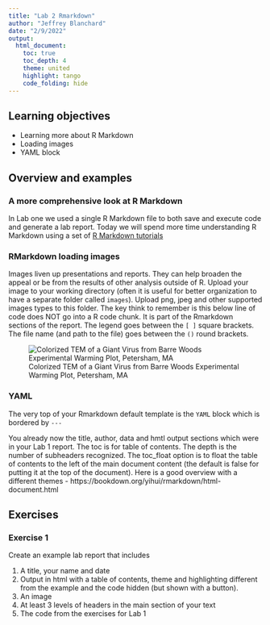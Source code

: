 ```yaml
---
title: "Lab 2 Rmarkdown"
author: "Jeffrey Blanchard"
date: "2/9/2022"
output:
  html_document:
    toc: true
    toc_depth: 4
    theme: united
    highlight: tango
    code_folding: hide
---
```


## Learning objectives

-   Learning more about R Markdown
-   Loading images
-   YAML block

## Overview and examples

### A more comprehensive look at R Markdown

In Lab one we used a single R Markdown file to both save and execute code and generate a lab report. Today we will spend more time understanding R Markdown using a set of [R Markdown tutorials](https://rmarkdown.rstudio.com/index.html)


### RMarkdown loading images

Images liven up presentations and reports. They can help broaden the appeal or be from the results of other analysis outside of R. Upload your image to your working directory (often it is useful for better organization to have a separate folder called `images`).  Upload png, jpeg and other supported images types to this folder. The key think to remember is this below line of code does NOT go into a R code chunk. It is part of the Rmarkdown sections of the report. The legend goes between the `[ ]` square brackets. The file name (and path to the file) goes between the `()` round brackets.


![Colorized TEM of a Giant Virus from Barre Woods Experimental Warming Plot, Petersham, MA](images/lab2/giant_virus.jpg)

### YAML

The very top of your Rmarkdown default template is the `YAML` block which is bordered by `---`

You already now the title, author, data and hmtl output sections which were in your Lab 1 report.  The toc is for table of contents. The depth is the number of subheaders recognized. The toc_float option is to float the table of contents to the left of the main document content (the default is false for putting it at the top of the document). Here is a good overview with a different themes - https://bookdown.org/yihui/rmarkdown/html-document.html

## Exercises

### Exercise 1

Create an example lab report that includes

1. A title, your name and date
2. Output in html with a table of contents, theme and highlighting different from the example and the code hidden (but shown with a button).
3. An image
4. At least 3 levels of headers in the main section of your text
5. The code from the exercises for Lab 1




